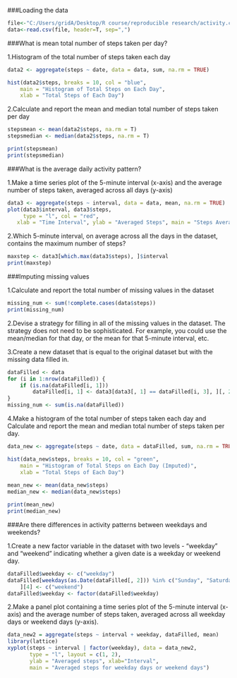 ###Loading the data
```r
file<-"C:/Users/gridA/Desktop/R course/reproducible research/activity.csv"
data<-read.csv(file, header=T, sep=",")
```

###What is mean total number of steps taken per day?

1.Histogram of the total number of steps taken each day
```r
data2 <- aggregate(steps ~ date, data = data, sum, na.rm = TRUE)

hist(data2$steps, breaks = 10, col = "blue", 
    main = "Histogram of Total Steps on Each Day", 
    xlab = "Total Steps of Each Day")
```

2.Calculate and report the mean and median total number of steps taken per day
```r
stepsmean <- mean(data2$steps, na.rm = T)
stepsmedian <- median(data2$steps, na.rm = T)
```
```r
print(stepsmean)
print(stepsmedian)
```

###What is the average daily activity pattern?

1.Make a time series plot of the 5-minute interval (x-axis) and the average number of steps taken, averaged across all days (y-axis)
```r
data3 <- aggregate(steps ~ interval, data = data, mean, na.rm = TRUE)
plot(data3$interval, data3$steps, 
     type = "l", col = "red", 
   xlab = "Time Interval", ylab = "Averaged Steps", main = "Steps Averaged Across All Days")
```
	 
2.Which 5-minute interval, on average across all the days in the dataset, contains the maximum number of steps?
```r
maxstep <- data3[which.max(data3$steps), ]$interval
print(maxstep)
```

###Imputing missing values

1.Calculate and report the total number of missing values in the dataset
```r
missing_num <- sum(!complete.cases(data$steps))
print(missing_num)
```

2.Devise a strategy for filling in all of the missing values in the dataset. The strategy does not need to be sophisticated. For example, you could use the mean/median for that day, or the mean for that 5-minute interval, etc.

3.Create a new dataset that is equal to the original dataset but with the missing data filled in.
```r
dataFilled <- data
for (i in 1:nrow(dataFilled)) {
    if (is.na(dataFilled[i, 1])) 
        dataFilled[i, 1] <- data3[data3[, 1] == dataFilled[i, 3], ][, 2]
}
missing_num <- sum(is.na(dataFilled))
```

4.Make a histogram of the total number of steps taken each day and Calculate and report the mean and median total number of steps taken per day.
```r
data_new <- aggregate(steps ~ date, data = dataFilled, sum, na.rm = TRUE)

hist(data_new$steps, breaks = 10, col = "green", 
    main = "Histogram of Total Steps on Each Day (Imputed)", 
    xlab = "Total Steps of Each Day")
	
mean_new <- mean(data_new$steps)
median_new <- median(data_new$steps)
```
```r
print(mean_new)
print(median_new)
```

###Are there differences in activity patterns between weekdays and weekends?

1.Create a new factor variable in the dataset with two levels - "weekday" and "weekend" indicating whether a given date is a weekday or weekend day.
```r
dataFilled$weekday <- c("weekday")
dataFilled[weekdays(as.Date(dataFilled[, 2])) %in% c("Sunday", "Saturday"), 
    ][4] <- c("weekend")
dataFilled$weekday <- factor(dataFilled$weekday)
```

2.Make a panel plot containing a time series plot of the 5-minute interval (x-axis) and the average number of steps taken, averaged across all weekday days or weekend days (y-axis).
```r
data_new2 = aggregate(steps ~ interval + weekday, dataFilled, mean)
library(lattice)
xyplot(steps ~ interval | factor(weekday), data = data_new2, 
       type = "l", layout = c(1, 2), 
	   ylab = "Averaged steps", xlab="Interval",
       main = "Averaged steps for weekday days or weekend days")
```
